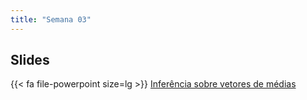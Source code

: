 ```yaml
---
title: "Semana 03"
---
```



## Slides

{{< fa file-powerpoint size=lg >}} [Inferência sobre vetores de médias](/aulas/Inferencias_Medias/Teste_medias.html#/região-de-confiança-do-vetor-de-médias "Inferência sobre vetores de médias"){aria-label="Inferência sobre vetores de médias"}